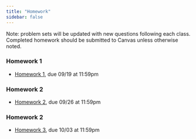 ```yaml
---
title: "Homework"
sidebar: false
---
```


Note: problem sets will be updated with new questions following each class. Completed homework should be submitted to Canvas unless otherwise noted.

### Homework 1

-   [Homework 1](weeks/hw/310_hw1.pdf), due 09/19 at 11:59pm

### Homework 2

-   [Homework 2](weeks/hw/310_hw2.pdf), due 09/26 at 11:59pm

### Homework 2

-   [Homework 3](weeks/hw/310_hw3.pdf), due 10/03 at 11:59pm
